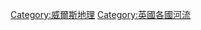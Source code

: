 {{Commonscat|Rivers of Wales}}

[[Category:威爾斯地理|Category:威爾斯地理]]
[[Category:英國各國河流|Category:英國各國河流]]
